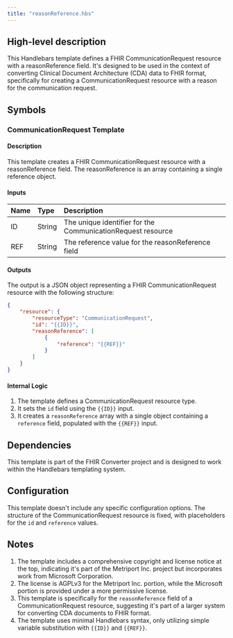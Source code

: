 ```yaml
---
title: "reasonReference.hbs"
---
```


## High-level description
This Handlebars template defines a FHIR CommunicationRequest resource with a reasonReference field. It's designed to be used in the context of converting Clinical Document Architecture (CDA) data to FHIR format, specifically for creating a CommunicationRequest resource with a reason for the communication request.

## Symbols

### CommunicationRequest Template
#### Description
This template creates a FHIR CommunicationRequest resource with a reasonReference field. The reasonReference is an array containing a single reference object.

#### Inputs
| Name | Type | Description |
|:-----|:-----|:------------|
| ID | String | The unique identifier for the CommunicationRequest resource |
| REF | String | The reference value for the reasonReference field |

#### Outputs
The output is a JSON object representing a FHIR CommunicationRequest resource with the following structure:
```json
{
    "resource": {
        "resourceType": "CommunicationRequest",
        "id": "{{ID}}",
        "reasonReference": [
            {
                "reference": "{{REF}}"
            }
        ]
    }
}
```

#### Internal Logic
1. The template defines a CommunicationRequest resource type.
2. It sets the `id` field using the `{{ID}}` input.
3. It creates a `reasonReference` array with a single object containing a `reference` field, populated with the `{{REF}}` input.

## Dependencies
This template is part of the FHIR Converter project and is designed to work within the Handlebars templating system.

## Configuration
This template doesn't include any specific configuration options. The structure of the CommunicationRequest resource is fixed, with placeholders for the `id` and `reference` values.

## Notes
1. The template includes a comprehensive copyright and license notice at the top, indicating it's part of the Metriport Inc. project but incorporates work from Microsoft Corporation.
2. The license is AGPLv3 for the Metriport Inc. portion, while the Microsoft portion is provided under a more permissive license.
3. This template is specifically for the `reasonReference` field of a CommunicationRequest resource, suggesting it's part of a larger system for converting CDA documents to FHIR format.
4. The template uses minimal Handlebars syntax, only utilizing simple variable substitution with `{{ID}}` and `{{REF}}`.